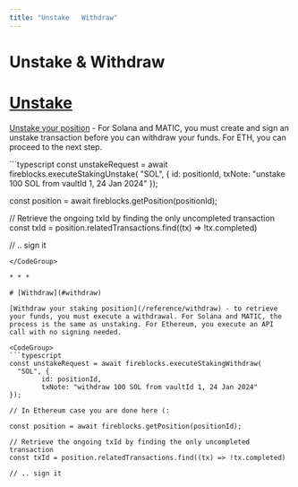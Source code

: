 ```yaml
---
title: "Unstake   Withdraw"
---
```

  
  # Unstake & Withdraw

# [Unstake](#unstake)

[Unstake your position](/reference/unstake) - For Solana and MATIC, you must create and sign an unstake transaction before you can withdraw your funds. For ETH, you can proceed to the next step.

<CodeGroup>
```typescript
const unstakeRequest = await fireblocks.executeStakingUnstake(
  "SOL", {  
		id: positionId,  
    txNote: "unstake 100 SOL from vaultId 1, 24 Jan 2024"  
});

const position = await fireblocks.getPosition(positionId);

// Retrieve the ongoing txId by finding the only uncompleted transaction  
const txId = position.relatedTransactions.find((tx) => !tx.completed)

// .. sign it

```
</CodeGroup>  

* * *

# [Withdraw](#withdraw)

[Withdraw your staking position](/reference/withdraw) - to retrieve your funds, you must execute a withdrawal. For Solana and MATIC, the process is the same as unstaking. For Ethereum, you execute an API call with no signing needed.

<CodeGroup>
```typescript
const unstakeRequest = await fireblocks.executeStakingWithdraw(
  "SOL", {  
		id: positionId,  
		txNote: "withdraw 100 SOL from vaultId 1, 24 Jan 2024"  
});

// In Ethereum case you are done here (:

const position = await fireblocks.getPosition(positionId);

// Retrieve the ongoing txId by finding the only uncompleted transaction  
const txId = position.relatedTransactions.find((tx) => !tx.completed)

// .. sign it

```
</CodeGroup>